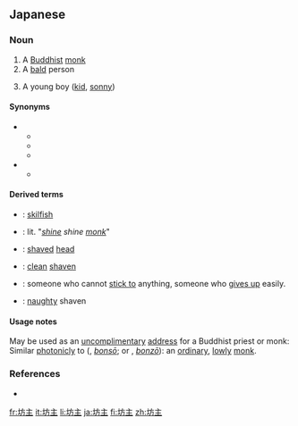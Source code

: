 ==Japanese==
{{ja-kanjitab|ぼう|す|k2=ず|r=y|yomi=on}}

===Noun===
{{ja-noun|ぼうず}}

# A [[Buddhist]] [[monk]]
# A [[bald]] person
# {{lb|ja|slang|sort=ほうず'}} A young boy ([[kid]], [[sonny]])

====Synonyms====
*{{sense|monk}}
** {{ja-r|法師|ほうし}}
** {{ja-r|坊さん|ぼうさん}}
** {{ja-r|僧|そう}}
*{{sense|youngster}}
** {{ja-r|小僧|こぞう}}

====Derived terms====
* {{ja-r|油坊主|あぶらぼうず}}: [[skilfish]]
* {{ja-r|照る照る坊主|てるてるぼうず}}: lit. "''[[shine]] shine [[monk]]''"
* {{ja-r|坊主頭|ぼうずあたま}}: [[shaved]] [[head]]
* {{ja-r|丸坊主|まるぼうず}}: [[clean]] [[shaven]]
* {{ja-r|三日坊主|みっかぼうず}}: {{lb|ja|literally|three day priest}} someone who cannot [[stick to]] anything, someone who [[give up|gives up]] easily.
* {{ja-r|腕白坊主|わんぱくぼうず}}: [[naughty]] shaven

====Usage notes====
May be used as an [[uncomplimentary]] [[address]] for a Buddhist priest or monk: Similar [[photonic]]ly to {{l|ja|凡僧}} ({{l|ja|ぼんそう}}, ''[[bonsō]]''; or {{l|ja|ぼんぞう}}, ''[[bonzō]]''): an [[ordinary]], [[lowly]] [[monk]].

===References===
* {{R:Shogakukan}}

[[fr:坊主]]
[[it:坊主]]
[[li:坊主]]
[[ja:坊主]]
[[fi:坊主]]
[[zh:坊主]]